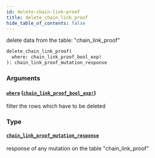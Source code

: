 ```yaml
---
id: delete-chain-link-proof
title: delete_chain_link_proof
hide_table_of_contents: false
---
```


delete data from the table: "chain_link_proof"

```graphql
delete_chain_link_proof(
  where: chain_link_proof_bool_exp!
): chain_link_proof_mutation_response
```

### Arguments

#### [`where`](#) ([`chain_link_proof_bool_exp!`](../inputs/chain-link-proof-bool-exp))

filter the rows which have to be deleted

### Type

#### [`chain_link_proof_mutation_response`](../objects/chain-link-proof-mutation-response)

response of any mutation on the table "chain_link_proof"
